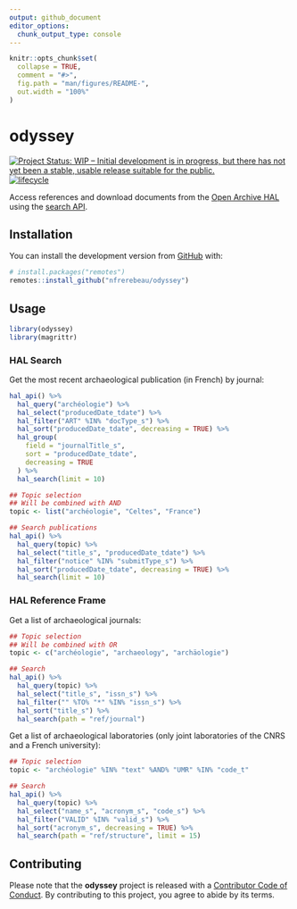 ```yaml
---
output: github_document
editor_options: 
  chunk_output_type: console
---
```


<!-- README.md is generated from README.Rmd. Please edit that file -->

```r
knitr::opts_chunk$set(
  collapse = TRUE,
  comment = "#>",
  fig.path = "man/figures/README-",
  out.width = "100%"
)
```

# odyssey

<!-- badges: start -->
[![Project Status: WIP – Initial development is in progress, but there has not yet been a stable, usable release suitable for the public.](https://www.repostatus.org/badges/latest/wip.svg)](https://www.repostatus.org/#wip)
[![lifecycle](https://img.shields.io/badge/lifecycle-experimental-orange.svg)](https://www.tidyverse.org/lifecycle/#experimental)
<!-- badges: end -->

Access references and download documents from the [Open Archive HAL](https://hal.archives-ouvertes.fr/) using the [search API](https://api.archives-ouvertes.fr/docs/search/).

## Installation

You can install the development version from [GitHub](https://github.com/) with:

``` r
# install.packages("remotes")
remotes::install_github("nfrerebeau/odyssey")
```

## Usage

```r
library(odyssey)
library(magrittr)
```

### HAL Search

Get the most recent archaeological publication (in French) by journal:

```r
hal_api() %>%
  hal_query("archéologie") %>%
  hal_select("producedDate_tdate") %>%
  hal_filter("ART" %IN% "docType_s") %>%
  hal_sort("producedDate_tdate", decreasing = TRUE) %>%
  hal_group(
    field = "journalTitle_s",
    sort = "producedDate_tdate", 
    decreasing = TRUE
  ) %>%
  hal_search(limit = 10)
```

```r
## Topic selection
## Will be combined with AND
topic <- list("archéologie", "Celtes", "France")

## Search publications
hal_api() %>%
  hal_query(topic) %>%
  hal_select("title_s", "producedDate_tdate") %>%
  hal_filter("notice" %IN% "submitType_s") %>% 
  hal_sort("producedDate_tdate", decreasing = TRUE) %>%
  hal_search(limit = 10)
```

### HAL Reference Frame

Get a list of archaeological journals:

```r
## Topic selection
## Will be combined with OR
topic <- c("archéologie", "archaeology", "archäologie")

## Search
hal_api() %>% 
  hal_query(topic) %>% 
  hal_select("title_s", "issn_s") %>%
  hal_filter("" %TO% "*" %IN% "issn_s") %>%
  hal_sort("title_s") %>%
  hal_search(path = "ref/journal")
```

Get a list of archaeological laboratories (only joint laboratories of the CNRS and a French university):

```r
## Topic selection
topic <- "archéologie" %IN% "text" %AND% "UMR" %IN% "code_t"

## Search
hal_api() %>% 
  hal_query(topic) %>% 
  hal_select("name_s", "acronym_s", "code_s") %>%
  hal_filter("VALID" %IN% "valid_s") %>%
  hal_sort("acronym_s", decreasing = TRUE) %>%
  hal_search(path = "ref/structure", limit = 15)
```

## Contributing
Please note that the **odyssey** project is released with a [Contributor Code of Conduct](https://github.com/nfrerebeau/odyssey/blob/master/.github/CODE_OF_CONDUCT.md). By contributing to this project, you agree to abide by its terms.
